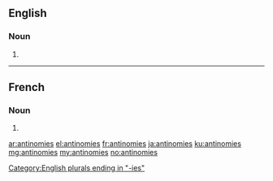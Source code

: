 ==English==

===Noun===
{{head|en|noun plural form}}

# {{plural of|antinomy|lang=en}}

[[Category:English plurals ending in "-ies"]]

----

==French==

===Noun===
{{head|fr|noun plural form|g=f}}

# {{plural of|antinomie|lang=fr}}

[[ar:antinomies]]
[[el:antinomies]]
[[fr:antinomies]]
[[ja:antinomies]]
[[ku:antinomies]]
[[mg:antinomies]]
[[my:antinomies]]
[[no:antinomies]]